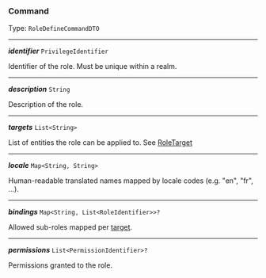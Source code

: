 


### Command

Type: `RoleDefineCommandDTO`

---

***identifier*** `PrivilegeIdentifier`

Identifier of the role. Must be unique within a realm.



---

***description*** `String`

Description of the role.



---

***targets*** `List<String>`

List of entities the role can be applied to. See [RoleTarget](#roletarget)



---

***locale*** `Map<String, String>`

Human-readable translated names mapped by locale codes (e.g. "en", "fr", ...).



---

***bindings*** `Map<String, List<RoleIdentifier>>?`

Allowed sub-roles mapped per [target](#roletarget).



---

***permissions*** `List<PermissionIdentifier>?`

Permissions granted to the role.


